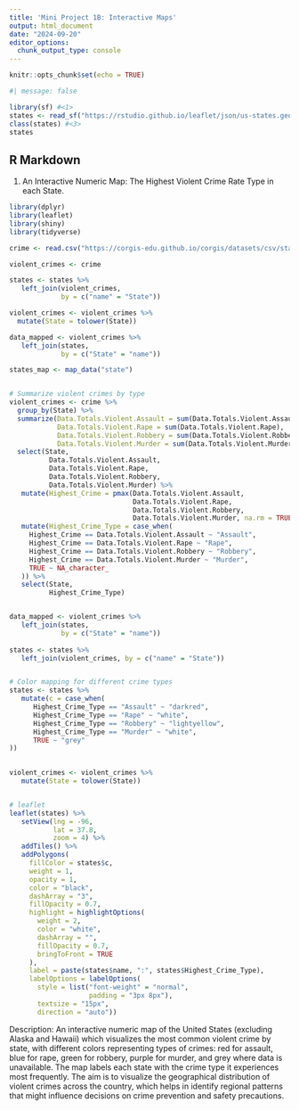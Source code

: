 ```yaml
---
title: 'Mini Project 1B: Interactive Maps'
output: html_document
date: "2024-09-20"
editor_options: 
  chunk_output_type: console
---
```


```r
knitr::opts_chunk$set(echo = TRUE)
```

```r
#| message: false

library(sf) #<1>
states <- read_sf("https://rstudio.github.io/leaflet/json/us-states.geojson")  #<2>
class(states) #<3>
states
```

## R Markdown

1. An Interactive Numeric Map: The Highest Violent Crime Rate Type in each State. 

```r
library(dplyr)
library(leaflet)
library(shiny)
library(tidyverse)

crime <- read.csv("https://corgis-edu.github.io/corgis/datasets/csv/state_crime/state_crime.csv")

violent_crimes <- crime

states <- states %>%
   left_join(violent_crimes, 
             by = c("name" = "State"))

violent_crimes <- violent_crimes %>%
  mutate(State = tolower(State))

data_mapped <- violent_crimes %>%
   left_join(states, 
             by = c("State" = "name"))

states_map <- map_data("state")


# Summarize violent crimes by type
violent_crimes <- crime %>%
  group_by(State) %>% 
  summarize(Data.Totals.Violent.Assault = sum(Data.Totals.Violent.Assault),
            Data.Totals.Violent.Rape = sum(Data.Totals.Violent.Rape),
            Data.Totals.Violent.Robbery = sum(Data.Totals.Violent.Robbery),
            Data.Totals.Violent.Murder = sum(Data.Totals.Violent.Murder)) %>% 
  select(State, 
          Data.Totals.Violent.Assault, 
          Data.Totals.Violent.Rape, 
          Data.Totals.Violent.Robbery, 
          Data.Totals.Violent.Murder) %>%
   mutate(Highest_Crime = pmax(Data.Totals.Violent.Assault, 
                               Data.Totals.Violent.Rape, 
                               Data.Totals.Violent.Robbery,
                               Data.Totals.Violent.Murder, na.rm = TRUE)) %>%
   mutate(Highest_Crime_Type = case_when(
     Highest_Crime == Data.Totals.Violent.Assault ~ "Assault",
     Highest_Crime == Data.Totals.Violent.Rape ~ "Rape",
     Highest_Crime == Data.Totals.Violent.Robbery ~ "Robbery",
     Highest_Crime == Data.Totals.Violent.Murder ~ "Murder",
     TRUE ~ NA_character_
   )) %>%
   select(State, 
          Highest_Crime_Type)


data_mapped <- violent_crimes %>%
   left_join(states,
             by = c("State" = "name"))
 
states <- states %>%
   left_join(violent_crimes, by = c("name" = "State"))


# Color mapping for different crime types
states <- states %>%
   mutate(c = case_when(
      Highest_Crime_Type == "Assault" ~ "darkred",
      Highest_Crime_Type == "Rape" ~ "white",
      Highest_Crime_Type == "Robbery" ~ "lightyellow",
      Highest_Crime_Type == "Murder" ~ "white",
      TRUE ~ "grey"
))
 

violent_crimes <- violent_crimes %>%
   mutate(State = tolower(State))


# leaflet  
leaflet(states) %>%
   setView(lng = -96, 
           lat = 37.8, 
           zoom = 4) %>% 
   addTiles() %>%
   addPolygons(
     fillColor = states$c,
     weight = 1,
     opacity = 1,
     color = "black",
     dashArray = "3",
     fillOpacity = 0.7,
     highlight = highlightOptions(
       weight = 2,
       color = "white",
       dashArray = "",
       fillOpacity = 0.7,
       bringToFront = TRUE
     ),
     label = paste(states$name, ":", states$Highest_Crime_Type),
     labelOptions = labelOptions(
       style = list("font-weight" = "normal", 
                    padding = "3px 8px"),
       textsize = "15px",
       direction = "auto"))
```


Description:
An interactive numeric map of the United States (excluding Alaska and Hawaii) which visualizes the most common violent crime by state, with different colors representing types of crimes: red for assault, blue for rape, green for robbery, purple for murder, and grey where data is unavailable. The map labels each state with the crime type it experiences most frequently. The aim is to visualize the geographical distribution of violent crimes across the country, which helps in identify regional patterns that might influence decisions on crime prevention and safety precautions. 
